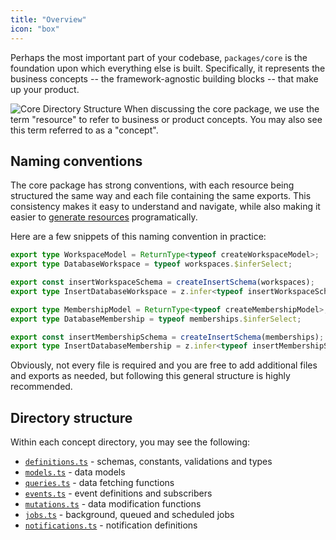 ```yaml
---
title: "Overview"
icon: "box"
---
```


Perhaps the most important part of your codebase, `packages/core` is the foundation upon which 
everything else is built. Specifically, it represents the business concepts -- the 
framework-agnostic building blocks -- that make up your product.

<Frame>
  <img src="/images/code/dir-core.png" alt="Core Directory Structure"  className="rounded-xl" />
</Frame>

<Note>
  When discussing the core package, we use the term "resource" to refer to business or product concepts.
  You may also see this term referred to as a "concept".
</Note>

## Naming conventions

The core package has strong conventions, with each resource being structured the same way and each 
file containing the same exports. This consistency makes it easy to understand and navigate, 
while also making it easier to [generate resources](/digging-deeper/codegen) programatically.

Here are a few snippets of this naming convention in practice:

<CodeGroup>

```ts workspaces/definitions.ts
export type WorkspaceModel = ReturnType<typeof createWorkspaceModel>;
export type DatabaseWorkspace = typeof workspaces.$inferSelect;

export const insertWorkspaceSchema = createInsertSchema(workspaces);
export type InsertDatabaseWorkspace = z.infer<typeof insertWorkspaceSchema>;
```

```ts memberships/definitions.ts
export type MembershipModel = ReturnType<typeof createMembershipModel>;
export type DatabaseMembership = typeof memberships.$inferSelect;

export const insertMembershipSchema = createInsertSchema(memberships);
export type InsertDatabaseMembership = z.infer<typeof insertMembershipSchema>;
```

</CodeGroup>

Obviously, not every file is required and you are free to add additional files and exports as needed, 
but following this general structure is highly recommended.

## Directory structure

Within each concept directory, you may see the following:

- [`definitions.ts`](/concepts/core/definitions) - schemas, constants, validations and types
- [`models.ts`](/concepts/core/models) - data models
- [`queries.ts`](/concepts/core/queries) - data fetching functions
- [`events.ts`](/concepts/core/events) - event definitions and subscribers
- [`mutations.ts`](/concepts/core/mutations) - data modification functions
- [`jobs.ts`](/concepts/core/jobs) - background, queued and scheduled jobs
- [`notifications.ts`](/concepts/core/notifications) - notification definitions




